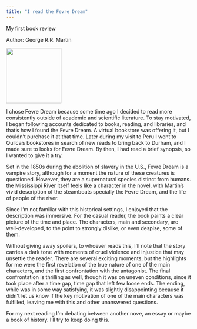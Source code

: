```yaml
---
title: "I read the Fevre Dream"
---
```


My first book review

Author: George R.R. Martin 

![](media/fevre_dream.jpg){fig-align="center" width="150"}

I chose Fevre Dream because some time ago I decided to read more consistently outside of academic and scientific literature. To stay motivated, I began following accounts dedicated to books, reading, and libraries, and that’s how I found the Fevre Dream. A virtual bookstore was offering it, but I couldn’t purchase it at that time. Later during my visit to Peru I went to Quilca’s bookstores in search of new reads to bring back to Durham, and I made sure to looks for Fevre Dream. By then, I had read a brief synopsis, so I wanted to give it a try.

Set in the 1850s during the abolition of slavery in the U.S., Fevre Dream is a vampire story, although for a moment the nature of these creatures is questioned. However, they are a supernatural species distinct from humans. the Mississippi River itself feels like a character in the novel, with Martin’s vivid description of the steamboats specially the Fevre Dream, and the life of people of the river.

Since I’m not familiar with this historical settings, I enjoyed that the description was immersive. For the casual reader, the book paints a clear picture of the time and place. The characters, main and secondary, are well-developed, to the point to strongly dislike, or even despise, some of them.

Without giving away spoilers, to whoever reads this, I’ll note that the story carries a dark tone with moments of cruel violence and injustice that may unsettle the reader. There are several exciting moments, but the highlights for me were the first revelation of the true nature of one of the main characters, and the first confrontation with the antagonist. The final confrontation is thrilling as well, though it was on uneven conditions, since it took place after a time gap, time gap that left few loose ends. The ending, while was in some way satisfying, it was slightly disappointing because it didn’t let us know if the key motivation of one of the main characters was fulfilled, leaving me with this and other unanswered questions.

For my next reading I'm debating between another nove, an essay or maybe a book of history. I'll try to keep doing this.
